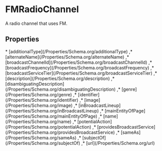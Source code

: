 # FMRadioChannel

A radio channel that uses FM.

## Properties

<Grid>
* [additionalType](/Properties/Schema.org/additionalType)
,* [alternateName](/Properties/Schema.org/alternateName)
,* [broadcastChannelId](/Properties/Schema.org/broadcastChannelId)
,* [broadcastFrequency](/Properties/Schema.org/broadcastFrequency)
,* [broadcastServiceTier](/Properties/Schema.org/broadcastServiceTier)
,* [description](/Properties/Schema.org/description)
,* [disambiguatingDescription](/Properties/Schema.org/disambiguatingDescription)
,* [genre](/Properties/Schema.org/genre)
,* [identifier](/Properties/Schema.org/identifier)
,* [image](/Properties/Schema.org/image)
,* [inBroadcastLineup](/Properties/Schema.org/inBroadcastLineup)
,* [mainEntityOfPage](/Properties/Schema.org/mainEntityOfPage)
,* [name](/Properties/Schema.org/name)
,* [potentialAction](/Properties/Schema.org/potentialAction)
,* [providesBroadcastService](/Properties/Schema.org/providesBroadcastService)
,* [sameAs](/Properties/Schema.org/sameAs)
,* [subjectOf](/Properties/Schema.org/subjectOf)
,* [url](/Properties/Schema.org/url)

</Grid>

